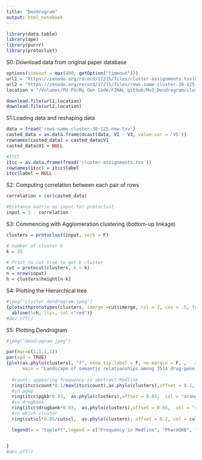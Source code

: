 ```yaml
---
title: "Dendrogram"
output: html_notebook
---
```


```r
library(data.table)
library(ape)
library(purrr)
library(protoclust)
```
S0: Download data from original paper database 
```r
options(timeout = max(400, getOption("timeout")))
url1 = "https://zenodo.org/record/17215/files/cluster-assignments.tsv?download=1"
url2 = "https://zenodo.org/record/17215/files/rows-same-cluster-30-125-new.tsv.zip?download=1"
location = "/Volumes/PU PU/My Own Code/FINAL_github/Mo3_Dendrogram/cluster-assignments.tsv"

download.file(url1,location)
download.file(url2,location)
```


S1:Loading data and reshaping data 
```r
data = fread('rows-same-cluster-30-125-new.tsv')
casted_data = as.data.frame(dcast(data, V1 ~ V3, value.var = 'V5'))
rownames(casted_data) = casted_data$V1
casted_data$V1 = NULL

#ITCC 
itcc = as.data.frame(fread('cluster-assignments.tsv'))
rownames(itcc) = itcc$label
itcc$label = NULL 
```
S2: Computing correlation between each pair of rows 
```r
correlation = cor(casted_data)

#Distance matrix as input for protoclust 
input = 1 - correlation
```

S3: Commencing with Agglomeration clustering (bottom-up linkage)
```r
clusters = protoclust(input, verb = F)

# number of cluster k
k = 25  

# Print to cut tree to get k cluster 
cut = protocut(clusters, k = k)
n = nrow(input)
h = clusters$height[n-k]
```
 
S4: Plotting the Hierarchical tree 
```r
#jpeg("cluster_dendrogram.jpeg")
{plotwithprototypes(clusters, imerge =cut$imerge, col = 2, cex = .5, font = 0.2, main = "Hierarchical Tree")
  abline(h=h, lty=, col ="red")}
#dev.off()
```
S5: Plotting Dendrogram
```r
#jpeg("dendrogram.jpeg")

par(mar=c(1,1,1,1))
par(xpd = TRUE)
{plot(as.phylo(clusters), "f", show.tip.label = F, no.margin = F, ,   x.lim = c(-1.3, 1.3), 
      main = "Landscape of semantic relationships among 3514 drug-gene pairs")
  
  #count: appearing frequency in abstract Medline 
  ring(itcc$count*0.1/max(itcc$count),as.phylo(clusters),offset = 0.1,  col = "turquoise" ) 
  #in pgkp
  ring(itcc$pgkb*0.03,  as.phylo(clusters),offset = 0.02,  col = "orange1" )  
  #in drugbank 
  ring(itcc$drugbank*0.03,  as.phylo(clusters),offset = 0.05,  col = "steelblue3" ) 
  #in which cluster 
  ring(cut$cl*0.05/cut$cl,  as.phylo(clusters), offset = 0.2, col = colors()[cut$cl+25])

  legend(x = "topleft",legend = c("Frequency in Medline", "PharmGKB", "DrugBank"),  lty = 1, col = c("turquoise", "orange1", "steelblue3"), lwd = 1.5, cex = 0.8,  bty = "n") 


}
#dev.off()
```
